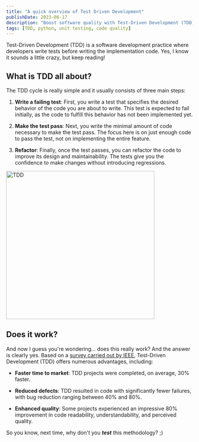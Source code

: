 ```yaml
---
title: "A quick overview of Test Driven Development"
publishDate: 2023-06-17
description: "Boost software quality with Test-Driven Development (TDD). Faster time-to-market, fewer defects, and enhanced code quality"
tags: [TDD, python, unit testing, code quality]
---
```



Test-Driven Development (TDD) is a software development practice where developers write tests before writing the implementation code. Yes, I know it sounds a little crazy, but keep reading!

## What is TDD all about?

The TDD cycle is really simple and it usually consists of three main steps:

1. **Write a failing test**: First, you write a test that specifies the desired behavior of the code you are about to write. This test is expected to fail initially, as the code to fulfill this behavior has not been implemented yet.

2. **Make the test pass**: Next, you write the minimal amount of code necessary to make the test pass. The focus here is on just enough code to pass the test, not on implementing the entire feature.

3. **Refactor**: Finally, once the test passes, you can refactor the code to improve its design and maintainability. The tests give you the confidence to make changes without introducing regressions.

<div className="flex justify-center">
	<Image src={picture} alt="TDD" width="400px" />
</div>

## Does it work?

And now I guess you're wondering... does this really work? And the answer is clearly yes. Based on a [survey carried out by IEEE](https://www.computer.org/csdl/magazine/so/2007/03/s3024/13rRUygT7kK), Test-Driven Development (TDD) offers numerous advantages, including:

- **Faster time to market**: TDD projects were completed, on average, 30% faster.

- **Reduced defects**: TDD resulted in code with significantly fewer failures, with bug reduction ranging between 40% and 80%.

- **Enhanced quality**: Some projects experienced an impressive 80% improvement in code readability, understandability, and perceived quality.

So you know, next time, why don't you _**test**_ this methodology? ;)
